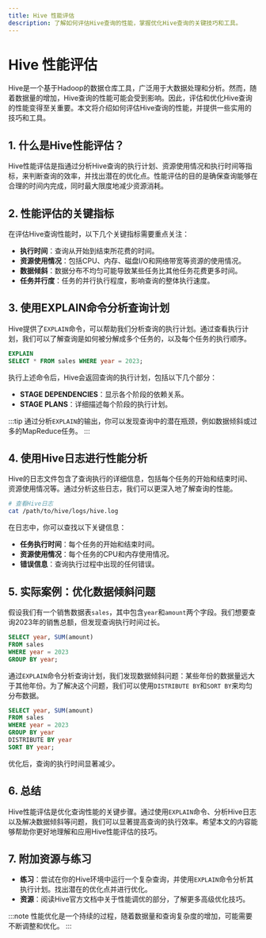 ```yaml
---
title: Hive 性能评估
description: 了解如何评估Hive查询的性能，掌握优化Hive查询的关键技巧和工具。
---
```


# Hive 性能评估

Hive是一个基于Hadoop的数据仓库工具，广泛用于大数据处理和分析。然而，随着数据量的增加，Hive查询的性能可能会受到影响。因此，评估和优化Hive查询的性能变得至关重要。本文将介绍如何评估Hive查询的性能，并提供一些实用的技巧和工具。

## 1. 什么是Hive性能评估？

Hive性能评估是指通过分析Hive查询的执行计划、资源使用情况和执行时间等指标，来判断查询的效率，并找出潜在的优化点。性能评估的目的是确保查询能够在合理的时间内完成，同时最大限度地减少资源消耗。

## 2. 性能评估的关键指标

在评估Hive查询性能时，以下几个关键指标需要重点关注：

- **执行时间**：查询从开始到结束所花费的时间。
- **资源使用情况**：包括CPU、内存、磁盘I/O和网络带宽等资源的使用情况。
- **数据倾斜**：数据分布不均匀可能导致某些任务比其他任务花费更多时间。
- **任务并行度**：任务的并行执行程度，影响查询的整体执行速度。

## 3. 使用EXPLAIN命令分析查询计划

Hive提供了`EXPLAIN`命令，可以帮助我们分析查询的执行计划。通过查看执行计划，我们可以了解查询是如何被分解成多个任务的，以及每个任务的执行顺序。

```sql
EXPLAIN
SELECT * FROM sales WHERE year = 2023;
```

执行上述命令后，Hive会返回查询的执行计划，包括以下几个部分：

- **STAGE DEPENDENCIES**：显示各个阶段的依赖关系。
- **STAGE PLANS**：详细描述每个阶段的执行计划。

:::tip
通过分析`EXPLAIN`的输出，你可以发现查询中的潜在瓶颈，例如数据倾斜或过多的MapReduce任务。
:::

## 4. 使用Hive日志进行性能分析

Hive的日志文件包含了查询执行的详细信息，包括每个任务的开始和结束时间、资源使用情况等。通过分析这些日志，我们可以更深入地了解查询的性能。

```bash
# 查看Hive日志
cat /path/to/hive/logs/hive.log
```

在日志中，你可以查找以下关键信息：

- **任务执行时间**：每个任务的开始和结束时间。
- **资源使用情况**：每个任务的CPU和内存使用情况。
- **错误信息**：查询执行过程中出现的任何错误。

## 5. 实际案例：优化数据倾斜问题

假设我们有一个销售数据表`sales`，其中包含`year`和`amount`两个字段。我们想要查询2023年的销售总额，但发现查询执行时间过长。

```sql
SELECT year, SUM(amount) 
FROM sales 
WHERE year = 2023 
GROUP BY year;
```

通过`EXPLAIN`命令分析查询计划，我们发现数据倾斜问题：某些年份的数据量远大于其他年份。为了解决这个问题，我们可以使用`DISTRIBUTE BY`和`SORT BY`来均匀分布数据。

```sql
SELECT year, SUM(amount) 
FROM sales 
WHERE year = 2023 
GROUP BY year 
DISTRIBUTE BY year 
SORT BY year;
```

优化后，查询的执行时间显著减少。

## 6. 总结

Hive性能评估是优化查询性能的关键步骤。通过使用`EXPLAIN`命令、分析Hive日志以及解决数据倾斜等问题，我们可以显著提高查询的执行效率。希望本文的内容能够帮助你更好地理解和应用Hive性能评估的技巧。

## 7. 附加资源与练习

- **练习**：尝试在你的Hive环境中运行一个复杂查询，并使用`EXPLAIN`命令分析其执行计划。找出潜在的优化点并进行优化。
- **资源**：阅读Hive官方文档中关于性能调优的部分，了解更多高级优化技巧。

:::note
性能优化是一个持续的过程，随着数据量和查询复杂度的增加，可能需要不断调整和优化。
:::